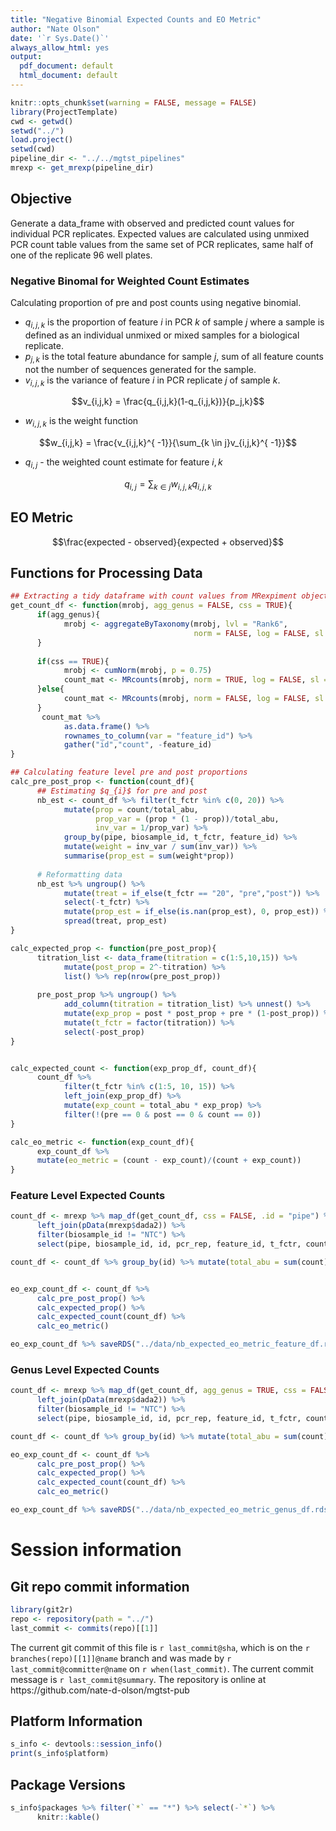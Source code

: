 ```yaml
---
title: "Negative Binomial Expected Counts and EO Metric"
author: "Nate Olson"
date: '`r Sys.Date()`'
always_allow_html: yes
output:
  pdf_document: default
  html_document: default
---
```


```r
knitr::opts_chunk$set(warning = FALSE, message = FALSE)
library(ProjectTemplate)
cwd <- getwd()
setwd("../")
load.project()
setwd(cwd) 
pipeline_dir <- "../../mgtst_pipelines"
mrexp <- get_mrexp(pipeline_dir)
```

## Objective
Generate a data_frame with observed and predicted count values for individual PCR replicates. 
Expected values are calculated using unmixed PCR count table values from the same set of PCR replicates, same half of one of the replicate 96 well plates. 


### Negative Binomal for Weighted Count Estimates
Calculating proportion of pre and post counts using negative binomial. 

- $q_{i,j,k}$ is the proportion of feature $i$ in PCR $k$ of sample $j$ where a sample is defined as an individual unmixed or mixed samples for a biological replicate.  
- $p_{j,k}$ is the total feature abundance for sample $j$, sum of all feature counts not the number of sequences generated for the sample.  
- $v_{i,j,k}$ is the variance of feature $i$ in PCR replicate $j$ of sample $k$.  

$$v_{i,j,k} = \frac{q_{i,j,k}(1-q_{i,j,k})}{p_j,k}$$

- $w_{i,j,k}$ is the weight function

$$w_{i,j,k} = \frac{v_{i,j,k}^{ -1}}{\sum_{k \in j}v_{i,j,k}^{ -1}}$$


- $q_{i,j}$ - the weighted count estimate for feature $i,k$

$$q_{i,j} = \sum_{k\in j} w_{i,j,k}q_{i,j,k}$$ 

## EO Metric

$$\frac{expected - observed}{expected + observed}$$


## Functions for Processing Data 
```r
## Extracting a tidy dataframe with count values from MRexpiment objects
get_count_df <- function(mrobj, agg_genus = FALSE, css = TRUE){
      if(agg_genus){
            mrobj <- aggregateByTaxonomy(mrobj, lvl = "Rank6", 
                                         norm = FALSE, log = FALSE, sl = 1)
      }
      
      if(css == TRUE){
            mrobj <- cumNorm(mrobj, p = 0.75)
            count_mat <- MRcounts(mrobj, norm = TRUE, log = FALSE, sl = 1000)
      }else{
            count_mat <- MRcounts(mrobj, norm = FALSE, log = FALSE, sl = 1)
      }
       count_mat %>%  
            as.data.frame() %>% 
            rownames_to_column(var = "feature_id") %>% 
            gather("id","count", -feature_id)
}

## Calculating feature level pre and post proportions
calc_pre_post_prop <- function(count_df){
      ## Estimating $q_{i}$ for pre and post
      nb_est <- count_df %>% filter(t_fctr %in% c(0, 20)) %>% 
            mutate(prop = count/total_abu, 
                   prop_var = (prop * (1 - prop))/total_abu,
                   inv_var = 1/prop_var) %>% 
            group_by(pipe, biosample_id, t_fctr, feature_id) %>% 
            mutate(weight = inv_var / sum(inv_var)) %>% 
            summarise(prop_est = sum(weight*prop)) 
      
      # Reformatting data
      nb_est %>% ungroup() %>% 
            mutate(treat = if_else(t_fctr == "20", "pre","post")) %>% 
            select(-t_fctr) %>% 
            mutate(prop_est = if_else(is.nan(prop_est), 0, prop_est)) %>% 
            spread(treat, prop_est)
}

calc_expected_prop <- function(pre_post_prop){
      titration_list <- data_frame(titration = c(1:5,10,15)) %>% 
            mutate(post_prop = 2^-titration) %>% 
            list() %>% rep(nrow(pre_post_prop))
      
      pre_post_prop %>% ungroup() %>% 
            add_column(titration = titration_list) %>% unnest() %>% 
            mutate(exp_prop = post * post_prop + pre * (1-post_prop)) %>% 
            mutate(t_fctr = factor(titration)) %>% 
            select(-post_prop)
}


calc_expected_count <- function(exp_prop_df, count_df){
      count_df %>% 
            filter(t_fctr %in% c(1:5, 10, 15)) %>% 
            left_join(exp_prop_df) %>% 
            mutate(exp_count = total_abu * exp_prop) %>% 
            filter(!(pre == 0 & post == 0 & count == 0))
}

calc_eo_metric <- function(exp_count_df){
      exp_count_df %>% 
      mutate(eo_metric = (count - exp_count)/(count + exp_count))
}
```


### Feature Level Expected Counts
```r
count_df <- mrexp %>% map_df(get_count_df, css = FALSE, .id = "pipe") %>% 
      left_join(pData(mrexp$dada2)) %>% 
      filter(biosample_id != "NTC") %>% 
      select(pipe, biosample_id, id, pcr_rep, feature_id, t_fctr, count) 

count_df <- count_df %>% group_by(id) %>% mutate(total_abu = sum(count)) 


eo_exp_count_df <- count_df %>% 
      calc_pre_post_prop() %>% 
      calc_expected_prop() %>% 
      calc_expected_count(count_df) %>% 
      calc_eo_metric()

eo_exp_count_df %>% saveRDS("../data/nb_expected_eo_metric_feature_df.rds") 

``` 

### Genus Level Expected Counts
```r
count_df <- mrexp %>% map_df(get_count_df, agg_genus = TRUE, css = FALSE, .id = "pipe") %>% 
      left_join(pData(mrexp$dada2)) %>% 
      filter(biosample_id != "NTC") %>% 
      select(pipe, biosample_id, id, pcr_rep, feature_id, t_fctr, count) 

count_df <- count_df %>% group_by(id) %>% mutate(total_abu = sum(count)) 

eo_exp_count_df <- count_df %>% 
      calc_pre_post_prop() %>% 
      calc_expected_prop() %>% 
      calc_expected_count(count_df) %>% 
      calc_eo_metric()

eo_exp_count_df %>% saveRDS("../data/nb_expected_eo_metric_genus_df.rds")
```


# Session information 

## Git repo commit information
```r
library(git2r)
repo <- repository(path = "../")
last_commit <- commits(repo)[[1]]
```

The current git commit of this file is `r last_commit@sha`, which is on the `r branches(repo)[[1]]@name` branch and was made by `r last_commit@committer@name` on `r when(last_commit)`. The current commit message is `r last_commit@summary`. The repository is online at https://github.com/nate-d-olson/mgtst-pub  


## Platform Information
```r
s_info <- devtools::session_info()
print(s_info$platform)
```


## Package Versions
```r
s_info$packages %>% filter(`*` == "*") %>% select(-`*`) %>% 
      knitr::kable()
```